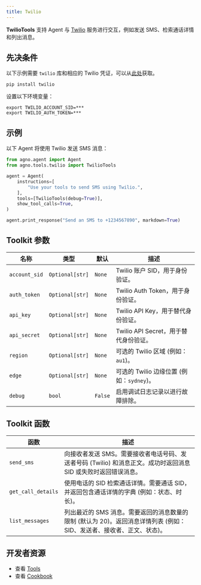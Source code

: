 ```yaml
---
title: Twilio
---
```


**TwilioTools** 支持 Agent 与 [Twilio](https://www.twilio.com/docs) 服务进行交互，例如发送 SMS、检索通话详情和列出消息。

## 先决条件

以下示例需要 `twilio` 库和相应的 Twilio 凭证，可以从[此处](https://www.twilio.com/console)获取。

```shell
pip install twilio
```

设置以下环境变量：

```shell
export TWILIO_ACCOUNT_SID=***
export TWILIO_AUTH_TOKEN=***
```

## 示例

以下 Agent 将使用 Twilio 发送 SMS 消息：

```python
from agno.agent import Agent
from agno.tools.twilio import TwilioTools

agent = Agent(
    instructions=[
        "Use your tools to send SMS using Twilio.",
    ],
    tools=[TwilioTools(debug=True)],
    show_tool_calls=True,
)

agent.print_response("Send an SMS to +1234567890", markdown=True)
```

## Toolkit 参数

| 名称          | 类型            | 默认 | 描述                                       |
| ------------- | --------------- | ------- | ------------------------------------------------- |
| `account_sid` | `Optional[str]` | `None`  | Twilio 账户 SID，用于身份验证。            |
| `auth_token`  | `Optional[str]` | `None`  | Twilio Auth Token，用于身份验证。             |
| `api_key`     | `Optional[str]` | `None`  | Twilio API Key，用于替代身份验证。            |
| `api_secret`  | `Optional[str]` | `None`  | Twilio API Secret，用于替代身份验证。         |
| `region`      | `Optional[str]` | `None`  | 可选的 Twilio 区域 (例如：`au1`)。             |
| `edge`        | `Optional[str]` | `None`  | 可选的 Twilio 边缘位置 (例如：`sydney`)。   |
| `debug`       | `bool`          | `False` | 启用调试日志记录以进行故障排除。         |

## Toolkit 函数

| 函数           | 描述                                                                                                                                                                 |
| --------------- | --------------------------------------------------------------------------------------------------------------------------------------------------------------------------- |
| `send_sms`         | 向接收者发送 SMS。需要接收者电话号码、发送者号码 (Twilio) 和消息正文。成功时返回消息 SID 或失败时返回错误消息。          |
| `get_call_details` | 使用电话的 SID 检索通话详情。需要通话 SID，并返回包含通话详情的字典 (例如：状态、时长)。                                          |
| `list_messages`    | 列出最近的 SMS 消息。需要返回的消息数量的限制 (默认为 20)。返回消息详情列表 (例如：SID、发送者、接收者、正文、状态)。 |

## 开发者资源

- 查看 [Tools](https://github.com/agno-agi/agno/blob/main/libs/agno/agno/tools/twilio.py)
- 查看 [Cookbook](https://github.com/agno-agi/agno/blob/main/cookbook/tools/twilio_tools.py)